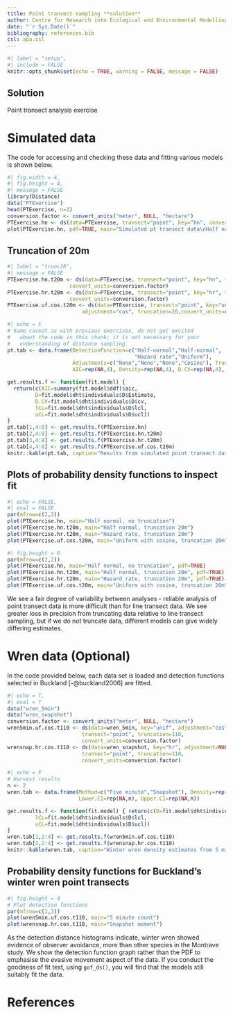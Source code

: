 ```yaml
---
title: Point transect sampling **solution**
author: Centre for Research into Ecological and Environmental Modelling <br> **University of St Andrews**
date: "`r Sys.Date()`"
bibliography: references.bib
csl: apa.csl
---
```


```r
#| label = "setup",
#| include = FALSE
knitr::opts_chunk$set(echo = TRUE, warning = FALSE, message = FALSE)
```

:::{.callout-tip}
# Solution

Point transect analysis exercise
:::

# Simulated data

The code for accessing and checking these data and fitting various models is shown below.

```r
#| fig.width = 4,
#| fig.height = 4,
#| message = FALSE
library(Distance)
data("PTExercise")
head(PTExercise, n=3)
conversion.factor <- convert_units("meter", NULL, "hectare")
PTExercise.hn <- ds(data=PTExercise, transect="point", key="hn", convert_units=conversion.factor)
plot(PTExercise.hn, pdf=TRUE, main="Simulated pt transect data\nHalf normal key function")
```

## Truncation of 20m

```r
#| label = "trunc20",
#| message = FALSE
PTExercise.hn.t20m <- ds(data=PTExercise, transect="point", key="hn", truncation=20,
                    convert_units=conversion.factor)
PTExercise.hr.t20m <- ds(data=PTExercise, transect="point", key="hr", truncation=20,
                    convert_units=conversion.factor)
PTExercise.uf.cos.t20m <- ds(data=PTExercise, transect="point", key="unif", 
                        adjustment="cos", truncation=20,convert_units=conversion.factor)
```

```r
#| echo = F
# Same caveat as with previous exercises, do not get excited
#   about the code in this chunk; it is not necessary for your 
#   understanding of distance sampling.
pt.tab <- data.frame(DetectionFunction=c("Half-normal","Half-normal",
                                         "Hazard rate","Uniform"), 
                     Adjustments=c("None","None","None","Cosine"), Truncation=c(34.2,20,20,20), 
                     AIC=rep(NA,4), Density=rep(NA,4), D.CV=rep(NA,4), Lower.CI=rep(NA,4), Upper.CI=rep(NA,4))

get.results.f <- function(fit.model) {
  return(c(AIC=summary(fit.model$ddf)$aic,
         D=fit.model$dht$individuals$D$Estimate,
         D.CV=fit.model$dht$individuals$D$cv,
         lCL=fit.model$dht$individuals$D$lcl,
         uCL=fit.model$dht$individuals$D$ucl))
}
pt.tab[1,4:8] <- get.results.f(PTExercise.hn)
pt.tab[2,4:8] <- get.results.f(PTExercise.hn.t20m)
pt.tab[3,4:8] <- get.results.f(PTExercise.hr.t20m)
pt.tab[4,4:8] <- get.results.f(PTExercise.uf.cos.t20m)
knitr::kable(pt.tab, caption="Results from simulated point transect data.", digits=3)
```

## Plots of probability density functions to inspect fit

```r
#| echo = FALSE,
#| eval = FALSE
par(mfrow=c(2,2))
plot(PTExercise.hn, main="Half normal, no truncation")
plot(PTExercise.hn.t20m, main="Half normal, truncation 20m")
plot(PTExercise.hr.t20m, main="Hazard rate, truncation 20m")
plot(PTExercise.uf.cos.t20m, main="Uniform with cosine, truncation 20m")
```

```r
#| fig.height = 6
par(mfrow=c(2,2))
plot(PTExercise.hn, main="Half normal, no truncation", pdf=TRUE)
plot(PTExercise.hn.t20m, main="Half normal, truncation 20m", pdf=TRUE)
plot(PTExercise.hr.t20m, main="Hazard rate, truncation 20m", pdf=TRUE)
plot(PTExercise.uf.cos.t20m, main="Uniform with cosine, truncation 20m", pdf=TRUE)
```

We see a fair degree of variability between analyses - reliable analysis of point transect data is more difficult than for line transect data. We see greater loss in precision from truncating data relative to line transect sampling, but if we do not truncate data, different models can give widely differing estimates.

# Wren data (Optional)

In the code provided below, each data set is loaded and detection functions selected in Buckland [-@buckland2006] are fitted.

```r
#| echo = T,
#| eval = T
data("wren_5min")
data("wren_snapshot")
conversion.factor <- convert_units("meter", NULL, "hectare")
wren5min.uf.cos.t110 <- ds(data=wren_5min, key="unif", adjustment="cos", 
                        transect="point", truncation=110, 
                        convert_units=conversion.factor)
wrensnap.hr.cos.t110 <- ds(data=wren_snapshot, key="hr", adjustment=NULL, 
                        transect="point", truncation=110, 
                        convert_units=conversion.factor)
```

```r
#| echo = F
# Harvest results
n <- 2
wren.tab <- data.frame(Method=c("Five minute","Snapshot"), Density=rep(NA,n), 
                       Lower.CI=rep(NA,n), Upper.CI=rep(NA,n))

get.results.f <- function(fit.model) { return(c(D=fit.model$dht$individuals$D$Estimate,
         lCL=fit.model$dht$individuals$D$lcl,
         uCL=fit.model$dht$individuals$D$ucl))
}
wren.tab[1,2:4] <- get.results.f(wren5min.uf.cos.t110)
wren.tab[2,2:4] <- get.results.f(wrensnap.hr.cos.t110)
knitr::kable(wren.tab, caption="Winter wren density estimates from 5 minute counts and snapshot moment.", digits=3)
```

## Probability density functions for Buckland's winter wren point transects

```r
#| fig.height = 4
# Plot detection functions
par(mfrow=c(1,2))
plot(wren5min.uf.cos.t110, main="5 minute count")
plot(wrensnap.hr.cos.t110, main="Snapshot moment")
```

As the detection distance histograms indicate, winter wren showed evidence of observer avoidance, more than other species in the Montrave study. We show the detection function graph rather than the PDF to emphasise the evasive movement aspect of the data. If you conduct the goodness of fit test, using `gof_ds()`, you will find that the models still suitably fit the data.

# References
